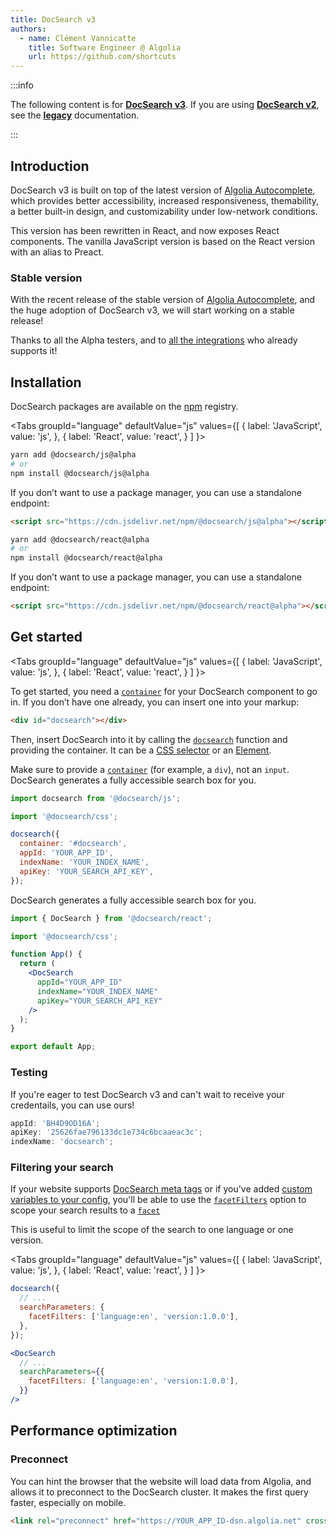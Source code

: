 ```yaml
---
title: DocSearch v3
authors:
  - name: Clément Vannicatte
    title: Software Engineer @ Algolia
    url: https://github.com/shortcuts
---
```



:::info

The following content is for **[DocSearch v3][2]**. If you are using **[DocSearch v2][3]**, see the **[legacy][4]** documentation.

:::

## Introduction

DocSearch v3 is built on top of the latest version of [Algolia Autocomplete][1], which provides better accessibility, increased responsiveness, themability, a better built-in design, and customizability under low-network conditions.

This version has been rewritten in React, and now exposes React components. The vanilla JavaScript version is based on the React version with an alias to Preact.

### Stable version

With the recent release of the stable version of [Algolia Autocomplete][1], and the huge adoption of DocSearch v3, we will start working on a stable release!

Thanks to all the Alpha testers, and to [all the integrations][5] who already supports it!

## Installation

DocSearch packages are available on the [npm][10] registry.

<Tabs
  groupId="language"
  defaultValue="js"
  values={[
    { label: 'JavaScript', value: 'js', },
    { label: 'React', value: 'react', }
  ]
}>
<TabItem value="js">


```bash
yarn add @docsearch/js@alpha
# or
npm install @docsearch/js@alpha
```

If you don’t want to use a package manager, you can use a standalone endpoint:

```html
<script src="https://cdn.jsdelivr.net/npm/@docsearch/js@alpha"></script>
```

</TabItem>
<TabItem value="react">


```bash
yarn add @docsearch/react@alpha
# or
npm install @docsearch/react@alpha
```

If you don’t want to use a package manager, you can use a standalone endpoint:

```html
<script src="https://cdn.jsdelivr.net/npm/@docsearch/react@alpha"></script>
```

</TabItem>


</Tabs>


## Get started

<Tabs
  groupId="language"
  defaultValue="js"
  values={[
    { label: 'JavaScript', value: 'js', },
    { label: 'React', value: 'react', }
  ]
}>
<TabItem value="js">


To get started, you need a [`container`][11] for your DocSearch component to go in. If you don’t have one already, you can insert one into your markup:

```html
<div id="docsearch"></div>
```

Then, insert DocSearch into it by calling the [`docsearch`][12] function and providing the container. It can be a [CSS selector][6] or an [Element][7].

Make sure to provide a [`container`][11] (for example, a `div`), not an `input`. DocSearch generates a fully accessible search box for you.

```js app.js
import docsearch from '@docsearch/js';

import '@docsearch/css';

docsearch({
  container: '#docsearch',
  appId: 'YOUR_APP_ID',
  indexName: 'YOUR_INDEX_NAME',
  apiKey: 'YOUR_SEARCH_API_KEY',
});
```

</TabItem>


<TabItem value="react">


DocSearch generates a fully accessible search box for you.

```jsx App.js
import { DocSearch } from '@docsearch/react';

import '@docsearch/css';

function App() {
  return (
    <DocSearch
      appId="YOUR_APP_ID"
      indexName="YOUR_INDEX_NAME"
      apiKey="YOUR_SEARCH_API_KEY"
    />
  );
}

export default App;
```

</TabItem>


</Tabs>


### Testing

If you're eager to test DocSearch v3 and can't wait to receive your credentails, you can use ours!

```js
appId: 'BH4D9OD16A';
apiKey: '25626fae796133dc1e734c6bcaaeac3c';
indexName: 'docsearch';
```

### Filtering your search

If your website supports [DocSearch meta tags][13] or if you've added [custom variables to your config][14], you'll be able to use the [`facetFilters`][16] option to scope your search results to a [`facet`][15]

This is useful to limit the scope of the search to one language or one version.

<Tabs
  groupId="language"
  defaultValue="js"
  values={[
    { label: 'JavaScript', value: 'js', },
    { label: 'React', value: 'react', }
  ]
}>
<TabItem value="js">


```js
docsearch({
  // ...
  searchParameters: {
    facetFilters: ['language:en', 'version:1.0.0'],
  },
});
```

</TabItem>


<TabItem value="react">


```jsx
<DocSearch
  // ...
  searchParameters={{
    facetFilters: ['language:en', 'version:1.0.0'],
  }}
/>
```

</TabItem>


</Tabs>


## Performance optimization

### Preconnect

You can hint the browser that the website will load data from Algolia, and allows it to preconnect to the DocSearch cluster. It makes the first query faster, especially on mobile.

```html
<link rel="preconnect" href="https://YOUR_APP_ID-dsn.algolia.net" crossorigin />
```

[1]: https://www.algolia.com/doc/ui-libraries/autocomplete/introduction/what-is-autocomplete/
[2]: https://github.com/algolia/docsearch/
[3]: https://github.com/algolia/docsearch/tree/master
[4]: legacy/dropdown
[5]: integrations
[6]: https://developer.mozilla.org/en-US/docs/Web/CSS/CSS_Selectors
[7]: https://developer.mozilla.org/en-US/docs/Web/API/HTMLElement
[8]: https://codesandbox.io/s/docsearch-js-v3-playground-z9oxj
[9]: https://codesandbox.io/s/docsearch-react-v3-playground-619yg
[10]: https://www.npmjs.com/
[11]: api#container
[12]: api
[13]: required-configuration#introduce-global-information-as-meta-tags
[14]: helpers.docsearch#with-custom-variables
[16]: https://www.algolia.com/doc/guides/managing-results/refine-results/filtering/#facetfilters
[15]: https://www.algolia.com/doc/guides/managing-results/refine-results/faceting/
